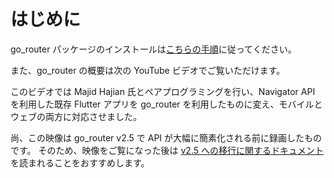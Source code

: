 # はじめに

go_router パッケージのインストールは[こちらの手順](https://pub.dev/packages/go_router/install)に従ってください。

また、go_router の概要は次の YouTube ビデオでご覧いただけます。

<YouTube id="G41NdhieUoc" />

このビデオでは Majid Hajian 氏とペアプログラミングを行い、Navigator API を利用した既存 Flutter アプリを go_router を利用したものに変え、モバイルとウェブの両方に対応させました。

尚、この映像は go_router v2.5 で API が大幅に簡素化される前に録画したものです。
そのため、映像をご覧になった後は [v2.5 への移行に関するドキュメント](/migrating-to-25)を読まれることをおすすめします。
